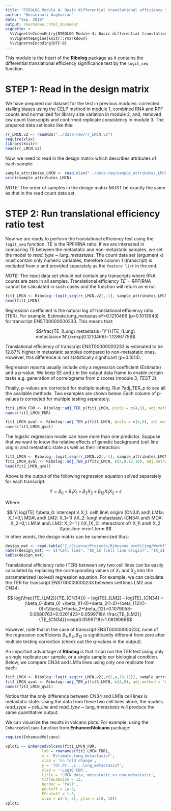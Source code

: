 ```yaml
---
title: "RIBOLOG Module 4: Basic differential translational efficiency test"
author: "Hosseinali Asgharian"
date: "Sep. 2019"
output: rmarkdown::html_document
vignette: >
  %\VignetteIndexEntry{RIBOLOG Module 4: Basic differential translational efficiency test}
  %\VignetteEngine{knitr::rmarkdown}
  %\VignetteEncoding{UTF-8}
---
```


This module is the heart of the **Ribolog** package as it contains the differential translational efficiency significance test by the `logit_seq` function. 

# STEP 1: Read in the design matrix 

We have prepared our dataset for the test in previous modules: corrected stalling biases using the CELP method in module 1, combined RNA and RPF counts and normalized for library size variation in module 2, and, removed low count transcripts and confirmed replicate consistency in module 3. The prepared data set looks like this:

```r
rr_LMCN.v2 <- readRDS("../data-raw/rr_LMCN.v2")
require(xlsx)
library(knitr)
head(rr_LMCN.v2)

```

Now, we need to read in the design matrix which describes attributes of each sample:

```r
sample_attributes_LMCN <- read.xlsx("../data-raw/sample_attributes_LMCN.xlsx", sheetIndex = 1, header = TRUE)
print(sample_attributes_LMCN)
```

*NOTE:* The order of samples in the design matrix MUST be exactly the same as that in the read count data set. 


# STEP 2: Run translational efficiency ratio test

Now we are ready to perform the translational efficiency test using the `logit_seq` function. TE is the RPF/RNA ratio. If we are interested in comparing TE between the metastatic and non-metastatic samples, we set the model to *read_type ~ lung_metastasis*. The count data set (argument `x`) must contain only numeric variables, therefore column 1 (transcript) is excluded from x and provided separately as the `feature list` in the end.   

*NOTE:* The input data set should not contain any transcripts where RNA counts are zero in all samples. Translational efficiency $TE=RPF/RNA$ cannot be calculated in such cases and the function will return an error. 

```r
fit1_LMCN <- Ribolog::logit_seq(rr_LMCN.v2[,-1], sample_attributes_LMCN, read_type ~ lung_metastasis, as.vector(rr_LMCN.v2$transcript)) 
head(fit1_LMCN)

```



Regression coefficient is the natural log of translational efficiency ratio (TER). For example,  Estimate.lung_metastasisY=0.1210466 (p=0.1013943) for transcript ENST00000000233. This means that:

$$\frac{TE_{Lung\ metastasis='Y'}}{TE_{Lung\ metastasis='N'}}=exp(0.1210466)=1.1286775$$

Translational efficiency of transcript ENST00000000233 is estimated to be 12.87% higher in metastatic samples compared to non-metastatic ones. However, this difference is not statistically significant (p=0.1014).

Regression reports usually include only a regression coefficient (Estimate) and a p-value. We keep SE and z in the output data frame to enable certain tasks e.g. generation of correlograms from z scores (module 3, *TEST 3*). 

Finally, p-values are corrected for multiple testing. Run ?adj_TER_p to see all the available methods. Two examples are shown below. Each column of p-values is corrected for multiple testing separately.


```r
fit1_LMCN_FDR <- Ribolog::adj_TER_p(fit1_LMCN, pcols = c(4,8), adj.method = "fdr")
names(fit1_LMCN_FDR)
```

```r
fit1_LMCN_qval <- Ribolog::adj_TER_p(fit1_LMCN, pcols = c(4,8), adj.method = "qvalue")
names(fit1_LMCN_qval)
```

The logistic regression model can have more than one predictor. Suppose that we want to know the relative effects of genetic background (cell line origin) and metastatic state as well as their interaction:

```r
fit2_LMCN <- Ribolog::logit_seq(rr_LMCN.v2[,-1], sample_attributes_LMCN, read_type ~ lung_metastasis*cell_line_origin, as.vector(rr_LMCN.v2$transcript))
fit2_LMCN_qval <- Ribolog::adj_TER_p(fit2_LMCN, c(4,8,12,16), adj.method = "qvalue")
head(fit2_LMCN_qval)

```

Above is the output of the following regression equation solved separately for each transcript:

$$Y = \beta_0 + \beta_1X_1 + \beta_2X_2 + \beta_{12}X_1X_2+ \epsilon  $$ 

Where: 

$$ Y: log(TE) \\\beta_0: intercept \\ X_1: cell\ line\ origin\ (CN34\ and\ LM1a: X_1=0,\ MDA\ and\ LM2: X_1=1) \\X_2: lung\ metastasis\ (CN34\ and\ MDA: X_2=0,\ LM1a\ and\ LM2: X_2=1 ) \\X_1X_2: interaction\ of\ X_1\ and\ X_2 \\\epsilon: error\ term $$
In other words, the design matrix can be summerized thus:

```r
design_mat <- read.table("C:/Science/Projects/Ribosome profiling/Workflow/Data files/design.txt", sep = ",", header=TRUE)
names(design_mat) <- c("Cell line",	"$X_1$ (cell line origin)",	"$X_2$ (lung metastasis)")
kable(design_mat)

```


Translational efficiency ratio (TER) between any two cell lines can be easily calculated by replacing the corresponding values of $X_1$ and $X_2$ into the parameterized (solved) regression equation. For example, we can calculate the TER for transcript ENST00000000233 between cell lines LM2 and CN34:

$$ log(\frac{TE_{LM2}}{TE_{CN34}}) = log(TE)_{LM2} - log(TE)_{CN34} = (\beta_0-\beta_0) +\beta_1(1-0)+\beta_2(1-0)+\beta_{12}(1-0)=\\\beta_1+\beta_2+\beta_{12}=0.1079058-0.0680763+0.0201423=0.0599718\\ \frac{TE_{LM2}}{TE_{CN34}}=exp(0.0599718)=1.0618066$$

However, note that in the case of transcript ENST00000000233, none of the regression coefficients $\beta_1, \beta_2, \beta_{12}$ is significantly different from zero after multiple testing correction (check out the q-values in the output).

An important advantage of **Ribolog** is that it can run the TER test using only a single replicate per sample, or a single sample per biological condition. Below, we compare CN34 and LM1a lines using only one replicate from each:

```r
fit3_LMCN <- Ribolog::logit_seq(rr_LMCN.v2[,c(2,4,10,12)], sample_attributes_LMCN[c(1,3,9,11),], read_type ~ cell_line, as.vector(rr_LMCN.v2$transcript)) 
fit3_LMCN_qval <- Ribolog::adj_TER_p(fit3_LMCN, c(4,8), adj.method = "qvalue")
names(fit3_LMCN_qval)

```

Notice that the only difference between CN34 and LM1a cell lines is metastatic state. Using the data from these two cell lines alone, the models *read_type ~ cell_line* and *read_type ~ lung_metastasis* will produce the same quantitative output. 

We can visualize the results in volcano plots. For example, using the `EnhancedVolcano` function from **EnhancedVolcano** package:

```r
require(EnhancedVolcano)
```

```r
vplot1 <- EnhancedVolcano(fit1_LMCN_FDR,
                lab = rownames(fit1_LMCN_FDR),
                x = 'Estimate.lung_metastasisY',
                xlab = 'Ln fold change',
                y = 'fdr.Pr...z...lung_metastasisY',
                ylab = '-Log10 FDR',
                title = 'LMCN data, metastatic vs non-metastatic',
                titleLabSize = 12,
                border = 'full',
                pCutoff = 1e-3,
                FCcutoff = 1.5,
                xlim = c(-5, 5), ylim = c(0, 10)) 
vplot1

```

